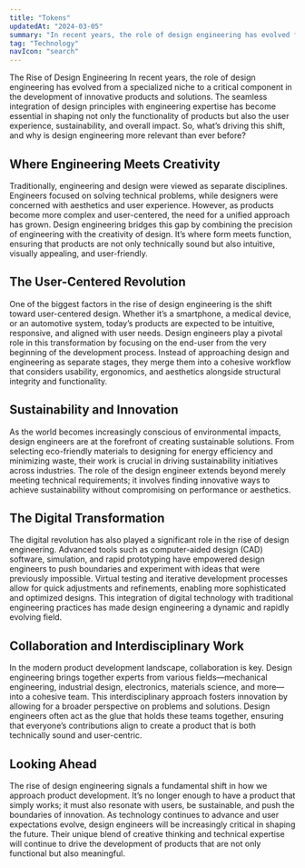 ```yaml
---
title: "Tokens"
updatedAt: "2024-03-05"
summary: "In recent years, the role of design engineering has evolved from a specialized niche to a critical component in the development of innovative products and solutions."
tag: "Technology"
navIcon: "search"
---
```


The Rise of Design Engineering
In recent years, the role of design engineering has evolved from a specialized niche to a critical component in the development of innovative products and solutions. The seamless integration of design principles with engineering expertise has become essential in shaping not only the functionality of products but also the user experience, sustainability, and overall impact. So, what’s driving this shift, and why is design engineering more relevant than ever before?

## Where Engineering Meets Creativity

Traditionally, engineering and design were viewed as separate disciplines. Engineers focused on solving technical problems, while designers were concerned with aesthetics and user experience. However, as products become more complex and user-centered, the need for a unified approach has grown. Design engineering bridges this gap by combining the precision of engineering with the creativity of design. It’s where form meets function, ensuring that products are not only technically sound but also intuitive, visually appealing, and user-friendly.

## The User-Centered Revolution

One of the biggest factors in the rise of design engineering is the shift toward user-centered design. Whether it’s a smartphone, a medical device, or an automotive system, today’s products are expected to be intuitive, responsive, and aligned with user needs. Design engineers play a pivotal role in this transformation by focusing on the end-user from the very beginning of the development process. Instead of approaching design and engineering as separate stages, they merge them into a cohesive workflow that considers usability, ergonomics, and aesthetics alongside structural integrity and functionality.

## Sustainability and Innovation

As the world becomes increasingly conscious of environmental impacts, design engineers are at the forefront of creating sustainable solutions. From selecting eco-friendly materials to designing for energy efficiency and minimizing waste, their work is crucial in driving sustainability initiatives across industries. The role of the design engineer extends beyond merely meeting technical requirements; it involves finding innovative ways to achieve sustainability without compromising on performance or aesthetics.

## The Digital Transformation

The digital revolution has also played a significant role in the rise of design engineering. Advanced tools such as computer-aided design (CAD) software, simulation, and rapid prototyping have empowered design engineers to push boundaries and experiment with ideas that were previously impossible. Virtual testing and iterative development processes allow for quick adjustments and refinements, enabling more sophisticated and optimized designs. This integration of digital technology with traditional engineering practices has made design engineering a dynamic and rapidly evolving field.

## Collaboration and Interdisciplinary Work

In the modern product development landscape, collaboration is key. Design engineering brings together experts from various fields—mechanical engineering, industrial design, electronics, materials science, and more—into a cohesive team. This interdisciplinary approach fosters innovation by allowing for a broader perspective on problems and solutions. Design engineers often act as the glue that holds these teams together, ensuring that everyone’s contributions align to create a product that is both technically sound and user-centric.

## Looking Ahead

The rise of design engineering signals a fundamental shift in how we approach product development. It’s no longer enough to have a product that simply works; it must also resonate with users, be sustainable, and push the boundaries of innovation. As technology continues to advance and user expectations evolve, design engineers will be increasingly critical in shaping the future. Their unique blend of creative thinking and technical expertise will continue to drive the development of products that are not only functional but also meaningful.